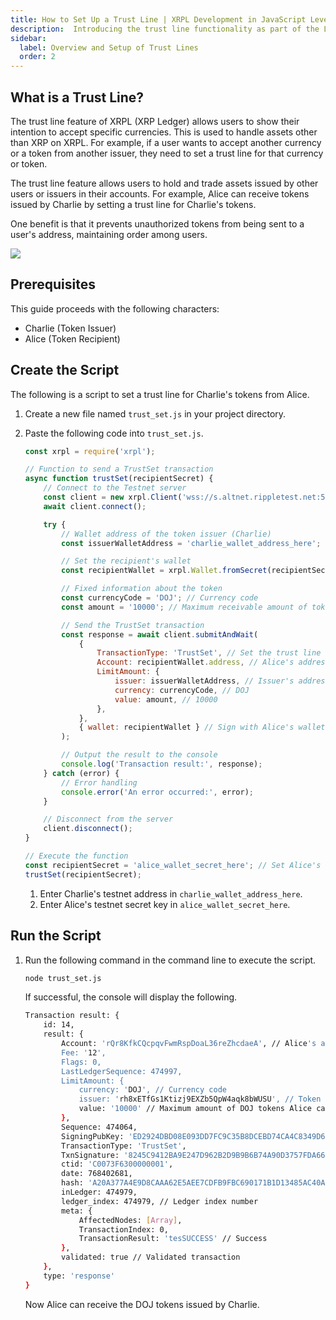 ```yaml
---
title: How to Set Up a Trust Line | XRPL Development in JavaScript Level 1
description:  Introducing the trust line functionality as part of the Level 1 curriculum for developing XRPL in JavaScript.
sidebar:
  label: Overview and Setup of Trust Lines
  order: 2
---
```



## What is a Trust Line?

The trust line feature of XRPL (XRP Ledger) allows users to show their intention to accept specific currencies. This is used to handle assets other than XRP on XRPL. For example, if a user wants to accept another currency or a token from another issuer, they need to set a trust line for that currency or token.

The trust line feature allows users to hold and trade assets issued by other users or issuers in their accounts. For example, Alice can receive tokens issued by Charlie by setting a trust line for Charlie's tokens.

One benefit is that it prevents unauthorized tokens from being sent to a user's address, maintaining order among users.

![](../../../../../assets/images/img-trust-set.webp)

## Prerequisites

This guide proceeds with the following characters:

- Charlie (Token Issuer)
- Alice (Token Recipient)

## Create the Script

The following is a script to set a trust line for Charlie's tokens from Alice.

<Steps>

1. Create a new file named `trust_set.js` in your project directory.
2. Paste the following code into `trust_set.js`.

    ```javascript
    const xrpl = require('xrpl');

    // Function to send a TrustSet transaction
    async function trustSet(recipientSecret) {
        // Connect to the Testnet server
        const client = new xrpl.Client('wss://s.altnet.rippletest.net:51233');
        await client.connect();

        try {
            // Wallet address of the token issuer (Charlie)
            const issuerWalletAddress = 'charlie_wallet_address_here';

            // Set the recipient's wallet
            const recipientWallet = xrpl.Wallet.fromSecret(recipientSecret);

            // Fixed information about the token
            const currencyCode = 'DOJ'; // Currency code
            const amount = '10000'; // Maximum receivable amount of tokens

            // Send the TrustSet transaction
            const response = await client.submitAndWait(
                {
                    TransactionType: 'TrustSet', // Set the trust line
                    Account: recipientWallet.address, // Alice's address
                    LimitAmount: {
                        issuer: issuerWalletAddress, // Issuer's address (Charlie)
                        currency: currencyCode, // DOJ
                        value: amount, // 10000
                    },
                },
                { wallet: recipientWallet } // Sign with Alice's wallet
            );

            // Output the result to the console
            console.log('Transaction result:', response);
        } catch (error) {
            // Error handling
            console.error('An error occurred:', error);
        }

        // Disconnect from the server
        client.disconnect();
    }

    // Execute the function
    const recipientSecret = 'alice_wallet_secret_here'; // Set Alice's secret key
    trustSet(recipientSecret);
    ```

   1. Enter Charlie's testnet address in `charlie_wallet_address_here`.
   2. Enter Alice's testnet secret key in `alice_wallet_secret_here`.
</Steps>

## Run the Script

1. Run the following command in the command line to execute the script.

    ```bash
    node trust_set.js
    ```

    If successful, the console will display the following.

    ```bash
    Transaction result: {
        id: 14,
        result: {
            Account: 'rQr8KfkCQcpqvFwmRspDoaL36reZhcdaeA', // Alice's address
            Fee: '12',
            Flags: 0,
            LastLedgerSequence: 474997,
            LimitAmount: {
                currency: 'DOJ', // Currency code
                issuer: 'rh8xETfGs1Ktizj9EXZb5QpW4aqk8bWUSU', // Token issuer's address (Charlie)
                value: '10000' // Maximum amount of DOJ tokens Alice can receive
            },
            Sequence: 474064,
            SigningPubKey: 'ED2924DBD08E093DD7FC9C35B8DCEBD74CA4C8349D68D7BF566AD6C2533B8BB865',
            TransactionType: 'TrustSet',
            TxnSignature: '8245C9412BA9E247D962B2D9B9B6B74A90D3757FDA66422527611971004F94D803607A3CC5357BA83B0FA0B7D010B10F3D0F5188EE8D4F1D72181BFA4D052B0B',
            ctid: 'C0073F6300000001',
            date: 768402681,
            hash: 'A20A377A4E9D8CAAA62E5AEE7CDFB9FBC690171B1D13485AC40A6313996A98C8', // Hash value
            inLedger: 474979,
            ledger_index: 474979, // Ledger index number
            meta: {
                AffectedNodes: [Array],
                TransactionIndex: 0,
                TransactionResult: 'tesSUCCESS' // Success
            },
            validated: true // Validated transaction
        },
        type: 'response'
    }
    ```

    Now Alice can receive the DOJ tokens issued by Charlie.
